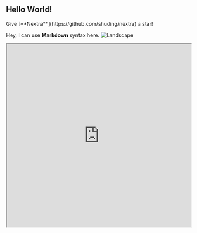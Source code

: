 


## Hello World!

<Callout>
  Give [**Nextra**](https://github.com/shuding/nextra) a star!
</Callout>

<Bleed>Hey, I can use **Markdown** syntax here.</Bleed>
<Bleed full>
  ![Landscape](https://source.unsplash.com/eaxwP9J_V6s/1600x398)
</Bleed>
<Bleed full>
  <iframe
    src="https://hhlab.dev/?code=%2F%2Fauthor%20Jason%20Reynolds%0A%2F*simple%20js%20wrapper%20for%20QR%20function%2F%0A%2Ffunction%20that%20takes%20in%20a%20raw%20or%20object%20matrix%2C%20decomposes%20it%20using%20QR%20method%2C%20and%20return%20the%20Q%20and%20R%20as%20objects*%2F%0Afunction%20QR(inputMatrix)%7B%0A%20%20%20%20%2F%2Fin%20the%20case%20of%20the%20instance%20being%20a%20Mat%20object%20rather%20than%20a%20raw%20array%0A%20%20%20%20if%20(inputMatrix%20instanceof%20Mat)%7B%0A%20%20%20%20%20%20%20%20%2F%2Fassign%20a%20variable%20to%20be%20the%20matrix%20(MAT)%20raw%20form%0A%20%20%20%20%20%20%20%20let%20raw2DArray%20%3D%20inputMatrix.val%3B%0A%20%20%20%20%20%20%20%20%2F%2Foutput%20result%20from%20mathjavascript%20as%202%20objects%3A%20Q%20and%20R%0A%20%20%20%20%20%20%20%20let%20result%20%3D%20mathjs.qr(raw2DArray)%3B%0A%20%20%20%20%20%20%20%20return%20%7B%0A%20%20%20%20%20%20%20%20%20%20%20%20Q%3A%20mat(result.Q)%2C%0A%20%20%20%20%20%20%20%20%20%20%20%20R%3A%20mat(result.R)%0A%20%20%20%20%20%20%20%20%7D%0A%20%20%20%20%7D%0A%20%20%20%20%2F%2Fin%20the%20other%20case%2C%20that%20it's%20a%20raw%20array%0A%20%20%20%20let%20result%20%3D%20mathjs.qr(inputMatrix)%3B%0A%20%20%20%20return%20%7B%0A%20%20%20%20%20%20%20%20Q%3A%20mat(result.Q)%2C%0A%20%20%20%20%20%20%20%20R%3A%20mat(result.R)%0A%20%20%20%20%7D%0A%7D%20&auto_run=true"
    width="100%"
    height="500px"
    title="SWR-States"
  ></iframe>
</Bleed>